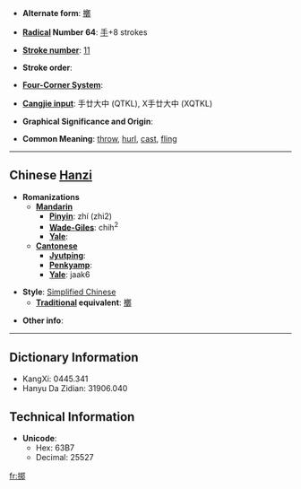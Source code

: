 * '''Alternate form''': [[擲]]

* '''[[Wiktionary:Chinese radical index| Radical]] Number 64''': [[Wiktionary:Chinese radical index 手|手]]+8 strokes

* '''[[Wiktionary:Chinese total strokes index|Stroke number]]''': [[Wiktionary:Chinese total strokes index 11|11]]

* '''Stroke order''': 

* '''[[Wiktionary:Chinese four corner index|Four-Corner System]]''': 

* '''[[Wiktionary:Chinese Cangjie index|Cangjie input]]''': 手廿大中 (QTKL), X手廿大中 (XQTKL)

* '''Graphical Significance and Origin''': 

* '''Common Meaning''': [[throw]], [[hurl]], [[cast]], [[fling]]

----

== Chinese [[Hanzi]] ==

* '''Romanizations'''
** '''[[Mandarin]]'''
*** '''[[Pinyin]]''': zhí (zhi2)
*** '''[[Wade-Giles]]''': chih<sup>2</sup>
*** '''[[Yale]]''': 
** '''[[Cantonese]]'''
*** '''[[Jyutping]]''':
*** '''[[Penkyamp]]''': 
*** '''[[Yale]]''': jaak6

* '''Style''': [[Simplified Chinese]] 
** '''[[Traditional Chinese|Traditional]] equivalent''': [[擲]]

* '''Other info''': 

----

== Dictionary Information ==

* KangXi: 0445.341
* Hanyu Da Zidian: 31906.040

== Technical Information ==

* '''Unicode''':
** Hex: 63B7
** Decimal: 25527

[[fr:掷]]